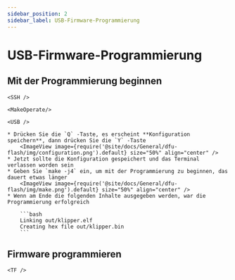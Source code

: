 ```yaml
---
sidebar_position: 2
sidebar_label: USB-Firmware-Programmierung
---
```




# USB-Firmware-Programmierung

## Mit der Programmierung beginnen

    <SSH />

    <MakeOperate/>

    <USB />

    * Drücken Sie die `Q` -Taste, es erscheint **Konfiguration speichern**, dann drücken Sie die `Y` -Taste
        <ImageView image={require('@site/docs/General/dfu-flash/img/configuration.png').default} size="50%" align="center" />
    * Jetzt sollte die Konfiguration gespeichert und das Terminal verlassen worden sein
    * Geben Sie `make -j4` ein, um mit der Programmierung zu beginnen, das dauert etwas länger
        <ImageView image={require('@site/docs/General/dfu-flash/img/make.png').default} size="50%" align="center" />
    * Wenn am Ende die folgenden Inhalte ausgegeben werden, war die Programmierung erfolgreich

        ```bash
        Linking out/klipper.elf
        Creating hex file out/klipper.bin
        ```


## Firmware programmieren
    
    <TF />